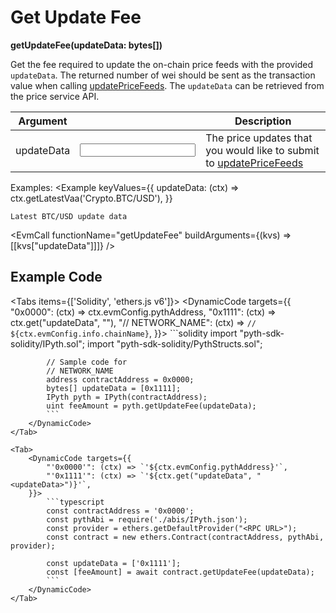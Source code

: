 
# Get Update Fee
**getUpdateFee(updateData: bytes[])**

Get the fee required to update the on-chain price feeds with the provided `updateData`.
The returned number of wei should be sent as the transaction value when calling [updatePriceFeeds](update-price-feeds).
The `updateData` can be retrieved from the price service API.

| Argument                                                  |                           | Description                                                                                               |
|-----------------------------------------------------------|---------------------------|-----------------------------------------------------------------------------------------------------------|
| <Arg required={true} type="hex[]">updateData</Arg>        | <Input id="updateData" format={InputFormats.ZeroX}/> | The price updates that you would like to submit to [updatePriceFeeds](update-price-feeds) |

Examples:
<Example
    keyValues={{
        updateData: (ctx) => ctx.getLatestVaa('Crypto.BTC/USD'),
    }}
>
    Latest BTC/USD update data
</Example>

<EvmCall
    functionName="getUpdateFee"
    buildArguments={(kvs) => [[kvs["updateData"]]]}
/>

## Example Code

<Tabs items={['Solidity', 'ethers.js v6']}>
    <Tab>
        <DynamicCode targets={{
            "0x0000": (ctx) => ctx.evmConfig.pythAddress,
            "0x1111": (ctx) => ctx.get("updateData", "<updateData>"),
            "// NETWORK_NAME": (ctx) => `// ${ctx.evmConfig.info.chainName}`,
        }}>
            ```solidity
            import "pyth-sdk-solidity/IPyth.sol";
            import "pyth-sdk-solidity/PythStructs.sol";

            // Sample code for
            // NETWORK_NAME
            address contractAddress = 0x0000;
            bytes[] updateData = [0x1111];
            IPyth pyth = IPyth(contractAddress);
            uint feeAmount = pyth.getUpdateFee(updateData);
            ```
        </DynamicCode>
    </Tab>

    <Tab>
        <DynamicCode targets={{
            "'0x0000'": (ctx) => `'${ctx.evmConfig.pythAddress}'`,
            "'0x1111'": (ctx) => `'${ctx.get("updateData", "<updateData>")}'`,
        }}>
            ```typescript
            const contractAddress = '0x0000';
            const pythAbi = require('./abis/IPyth.json');
            const provider = ethers.getDefaultProvider("<RPC URL>");
            const contract = new ethers.Contract(contractAddress, pythAbi, provider);

            const updateData = ['0x1111'];
            const [feeAmount] = await contract.getUpdateFee(updateData);
            ```
        </DynamicCode>
    </Tab>
</Tabs>
